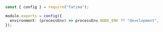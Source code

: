 ```ts
const { config } = require("fatima");

module.exports = config({
  environment: (processEnv) => processEnv.NODE_ENV ?? "development",
});
```
